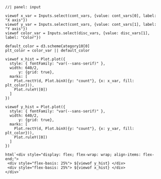 ```ojs
//| panel: input

viewof x_var = Inputs.select(cont_vars, {value: cont_vars[0], label: "X axis"})
viewof y_var = Inputs.select(cont_vars, {value: cont_vars[1], label: "Y axis"})
viewof color_var = Inputs.select(disc_vars, {value: disc_vars[1], label: "Color"})
```

```ojs
default_color = d3.schemeCategory10[0]
plt_color = color_var || default_color

viewof x_hist = Plot.plot({
  style: { fontFamily: "var(--sans-serif)" },
  width: 640/2,
      y: {grid: true},
  marks: [
    Plot.rectY(d, Plot.binX({y: "count"}, {x: x_var, fill: plt_color})),
    Plot.ruleY([0])
  ]
})

viewof y_hist = Plot.plot({
  style: { fontFamily: "var(--sans-serif)" },
  width: 640/2,
      y: {grid: true},
  marks: [
    Plot.rectY(d, Plot.binX({y: "count"}, {x: y_var, fill: plt_color})),
    Plot.ruleY([0])
  ]
})

html`<div style="display: flex; flex-wrap: wrap; align-items: flex-end;">
 <div style="flex-basis: 25%"> ${viewof y_hist} </div>
 <div style="flex-basis: 25%"> ${viewof x_hist} </div>
</div>`
```
